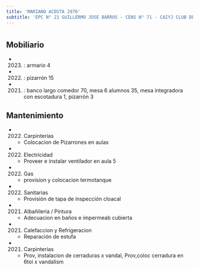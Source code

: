 ```yaml
---
title: 'MARIANO ACOSTA 2976'
subtitle: 'EPC N° 21 GUILLERMO JOSE BARROS - CENS N° 71 - CAIYJ CLUB DE JOVENES FATIMA'
---
```


#


## Mobiliario

*  (2023) : armario 4 

*  (2022) : pizarrón 15 

*  (2021) : banco largo comedor 70, mesa 6 alumnos 35, mesa integradora con escotadura 1, pizarrón 3 





## Mantenimiento

*  (2022) Carpinterías 
    + Colocacion de Pizarrones en aulas

*  (2022) Electricidad 
    + Proveer e instalar ventilador en aula 5

*  (2022) Gas 
    + provision y colocacion termotanque

*  (2022) Sanitarias 
    + Provisión de tapa de inspección cloacal

*  (2021) Albañileria / Pintura 
    + Adecuacion en baños e impermeab cubierta

*  (2021) Calefaccion y Refrigeracion 
    + Reparación de estufa

*  (2021) Carpinterías 
    + Prov, instalacion de cerraduras x vandal, Prov,coloc cerradura en 6toi x vandalism




